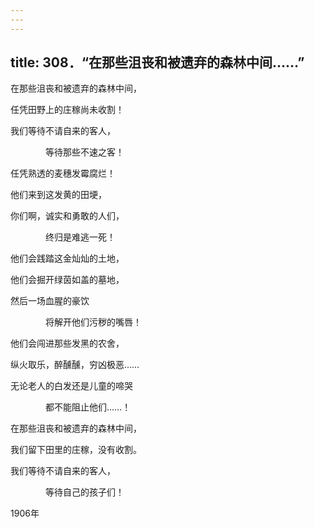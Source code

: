 ```yaml
---
---
---
```

title: 308．“在那些沮丧和被遗弃的森林中间……”
---




在那些沮丧和被遗弃的森林中间，

任凭田野上的庄稼尚未收割！

我们等待不请自来的客人，

　　　　等待那些不速之客！

任凭熟透的麦穗发霉腐烂！

他们来到这发黄的田埂，

你们啊，诚实和勇敢的人们，

　　　　终归是难逃一死！

他们会践踏这金灿灿的土地，

他们会掘开绿茵如盖的墓地，

然后一场血腥的豪饮

　　　　将解开他们污秽的嘴唇！

他们会闯进那些发黑的农舍，

纵火取乐，醉醺醺，穷凶极恶……

无论老人的白发还是儿童的啼哭

　　　　都不能阻止他们……！

在那些沮丧和被遗弃的森林中间，

我们留下田里的庄稼，没有收割。

我们等待不请自来的客人，

　　　　等待自己的孩子们！

1906年